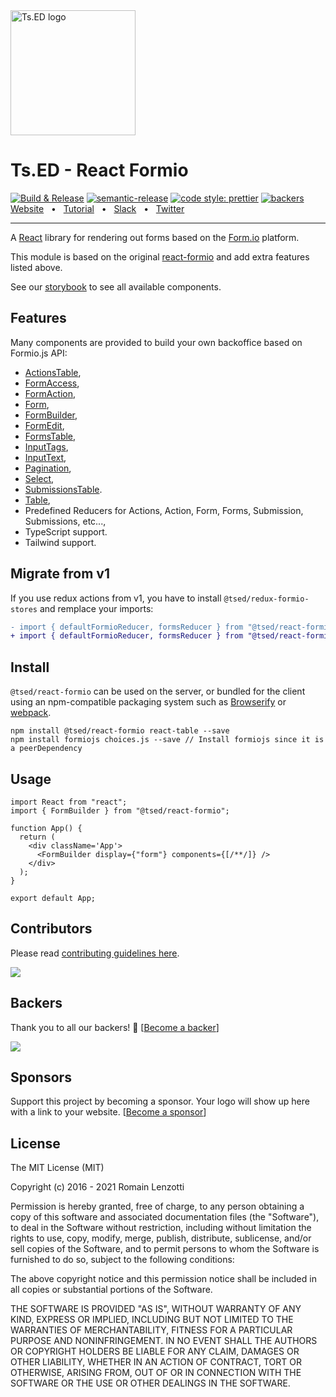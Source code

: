 
<Meta title="Getting started" />

<div className="flex items-center justify-center pb-5">
  <a href="https://tsed.dev" target="_blank"><img className="overflow-hidden block"
                                                 src="https://tsed.dev/tsed-og.png" width="200" alt="Ts.ED logo"/></a>
</div>

<div className="text-center pb-5">
  <h1>Ts.ED - React Formio</h1>

  <div className="flex items-center justify-center gap-3">
    <a href="https://github.com/tsedio/tsed-formio/actions/workflows/build.yml"><img
      src="https://github.com/tsedio/tsed-formio/actions/workflows/build.yml/badge.svg" alt="Build & Release"/></a>
    <a href="https://github.com/semantic-release/semantic-release"><img
      src="https://img.shields.io/badge/%20%20%F0%9F%93%A6%F0%9F%9A%80-semantic--release-e10079.svg"
      alt="semantic-release"/></a>
    <a href="https://github.com/prettier/prettier"><img
      src="https://img.shields.io/badge/code_style-prettier-ff69b4.svg?style=flat-square"
      alt="code style: prettier"/></a>
    <a href="https://opencollective.com/tsed"><img src="https://opencollective.com/tsed/tiers/badge.svg" alt="backers"/></a>
  </div>
</div>

<div className="text-center pb-5">
  <a href="https://tsed.dev/">Website</a>
  <span>&nbsp;&nbsp;•&nbsp;&nbsp;</span>
  <a href="https://tsed.dev/tutorials/prisma.html">Tutorial</a>
  <span>&nbsp;&nbsp;•&nbsp;&nbsp;</span>
  <a href="https://slack.tsed.dev">Slack</a>
  <span>&nbsp;&nbsp;•&nbsp;&nbsp;</span>
  <a href="https://twitter.com/TsED_io">Twitter</a>
</div>

<hr/>

A [React](http://facebook.github.io/react/) library for rendering out forms based on the [Form.io](https://www.form.io)
platform.

This module is based on the original [react-formio](https://github.com/formio/react-formio) and add extra features
listed above.

See our [storybook](https://formio.tsed.dev/) to see all available components.

## Features

Many components are provided to build your own backoffice based on Formio.js API:

- [ActionsTable](/story/reactformio-actionstable--sandbox),
- [FormAccess](/story/reactformio-formaccess--sandbox),
- [FormAction](/story/reactformio-formaction--sandbox),
- [Form](/docs/documentation-form--docs),
- [FormBuilder](/docs/documentation-formbuilder--docs),
- [FormEdit](/docs/documentation-formedit--docs),
- [FormsTable](/docs/documentation-formstable--docs),
- [InputTags](/story/reactformio-inputtags--sandbox),
- [InputText](/story/reactformio-inputtext--sandbox),
- [Pagination](/story/reactformio-pagination--sandbox),
- [Select](/story/reactformio-select--sandbox),
- [SubmissionsTable](/docs/documentation-submissionstable--docs).
- [Table](/story/reactformio-table--sandbox),
- Predefined Reducers for Actions, Action, Form, Forms, Submission, Submissions, etc...,
- TypeScript support.
- Tailwind support.

## Migrate from v1

If you use redux actions from v1, you have to install `@tsed/redux-formio-stores` and remplace your imports:

```diff
- import { defaultFormioReducer, formsReducer } from "@tsed/react-formio";
+ import { defaultFormioReducer, formsReducer } from "@tsed/react-formio-stores";
```

## Install

`@tsed/react-formio` can be used on the server, or bundled for the client using an
npm-compatible packaging system such as [Browserify](http://browserify.org/) or
[webpack](http://webpack.github.io/).

```
npm install @tsed/react-formio react-table --save
npm install formiojs choices.js --save // Install formiojs since it is a peerDependency
```

## Usage

```tsx
import React from "react";
import { FormBuilder } from "@tsed/react-formio";

function App() {
  return (
    <div className='App'>
      <FormBuilder display={"form"} components={[/**/]} />
    </div>
  );
}

export default App;
```

<Canvas of={FormBuilderStories.Sandbox} />

## Contributors

Please read [contributing guidelines here](./CONTRIBUTING.md).

<a href="https://github.com/TypedProject/tsed/graphs/contributors"><img
  src="https://opencollective.com/tsed/contributors.svg?width=890"/></a>

## Backers

Thank you to all our backers! 🙏 [[Become a backer](https://opencollective.com/tsed#backer)]

<a href="https://opencollective.com/tsed#backers" target="_blank"><img
  src="https://opencollective.com/tsed/tiers/backer.svg?width=890"/></a>

## Sponsors

Support this project by becoming a sponsor. Your logo will show up here with a link to your
website. [[Become a sponsor](https://opencollective.com/tsed#sponsor)]

## License

The MIT License (MIT)

Copyright (c) 2016 - 2021 Romain Lenzotti

Permission is hereby granted, free of charge, to any person obtaining a copy of this software and associated
documentation files (the "Software"), to deal in the Software without restriction, including without limitation the
rights to use, copy, modify, merge, publish, distribute, sublicense, and/or sell copies of the Software, and to permit
persons to whom the Software is furnished to do so, subject to the following conditions:

The above copyright notice and this permission notice shall be included in all copies or substantial portions of the
Software.

THE SOFTWARE IS PROVIDED "AS IS", WITHOUT WARRANTY OF ANY KIND, EXPRESS OR IMPLIED, INCLUDING BUT NOT LIMITED TO THE
WARRANTIES OF MERCHANTABILITY, FITNESS FOR A PARTICULAR PURPOSE AND NONINFRINGEMENT. IN NO EVENT SHALL THE AUTHORS OR
COPYRIGHT HOLDERS BE LIABLE FOR ANY CLAIM, DAMAGES OR OTHER LIABILITY, WHETHER IN AN ACTION OF CONTRACT, TORT OR
OTHERWISE, ARISING FROM, OUT OF OR IN CONNECTION WITH THE SOFTWARE OR THE USE OR OTHER DEALINGS IN THE SOFTWARE.

